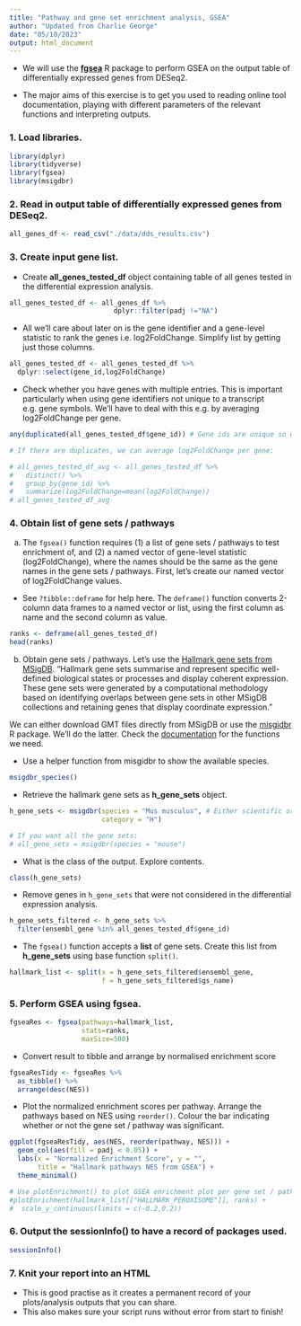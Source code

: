 ```yaml
---
title: "Pathway and gene set enrichment analysis, GSEA"
author: "Updated from Charlie George"
date: "05/10/2023"
output: html_document
---
```


- We will use the [**fgsea**](https://bioconductor.org/packages/release/bioc/html/fgsea.html) R package to perform GSEA on the output table of differentially expressed genes from DESeq2.

- The major aims of this exercise is to get you used to reading online tool documentation, playing with different parameters of the relevant functions and interpreting outputs.

### 1. Load libraries.

```r
library(dplyr)
library(tidyverse)
library(fgsea)
library(msigdbr)
```

### 2. Read in output table of differentially expressed genes from DESeq2.

```r
all_genes_df <- read_csv("./data/dds_results.csv")
```

### 3. Create input gene list.

- Create **all_genes_tested_df** object containing table of all genes tested in the differential expression analysis.

```r
all_genes_tested_df <- all_genes_df %>% 
                          dplyr::filter(padj !="NA")
```

- All we’ll care about later on is the gene identifier and a gene-level statistic to rank the genes i.e. log2FoldChange. Simplify list by getting just those columns.  

```r
all_genes_tested_df <- all_genes_tested_df %>%
  dplyr::select(gene_id,log2FoldChange)
```

- Check whether you have genes with multiple entries. This is important particularly when using gene identifiers not unique to a transcript e.g. gene symbols. We'll have to deal with this e.g. by averaging log2FoldChange per gene. 

```r
any(duplicated(all_genes_tested_df$gene_id)) # Gene ids are unique so we'll just proceed

# If there are duplicates, we can average log2FoldChange per gene:

# all_genes_tested_df_avg <- all_genes_tested_df %>% 
#   distinct() %>% 
#   group_by(gene_id) %>% 
#   summarize(log2FoldChange=mean(log2FoldChange))
# all_genes_tested_df_avg
```

### 4. Obtain list of gene sets / pathways

a. The `fgsea()` function requires (1) a list of gene sets / pathways to test enrichment of, and (2) a named vector of gene-level statistic (log2FoldChange), where the names should be the same as the gene names in the gene sets / pathways. First, let’s create our named vector of log2FoldChange values. 

- See `?tibble::deframe` for help here. The `deframe()` function converts 2-column data frames to a named vector or list, using the first column as name and the second column as value.

```r
ranks <- deframe(all_genes_tested_df)
head(ranks)
```
b. Obtain gene sets / pathways. Let’s use the [Hallmark gene sets from MSigDB](https://www.gsea-msigdb.org/gsea/msigdb/human/collections.jsp). "Hallmark gene sets summarise and represent specific well-defined biological states or processes and display coherent expression. These gene sets were generated by a computational methodology based on identifying overlaps between gene sets in other MSigDB collections and retaining genes that display coordinate expression." 

We can either download GMT files directly from MSigDB or use the [misgidbr](https://cran.r-project.org/web/packages/msigdbr/index.html) R package. We'll do the latter. Check the [documentation](https://cran.r-project.org/web/packages/msigdbr/vignettes/msigdbr-intro.html) for the functions we need. 

- Use a helper function from misgidbr to show the available species.

```r
msigdbr_species()
```

- Retrieve the hallmark gene sets as **h_gene_sets** object. 

```r
h_gene_sets <- msigdbr(species = "Mus musculus", # Either scientific or common name is acceptable
                       category = "H")

# If you want all the gene sets:
# all_gene_sets = msigdbr(species = "mouse")
```

- What is the class of the output. Explore contents. 

```r
class(h_gene_sets)
```

- Remove genes in `h_gene_sets` that were not considered in the differential expression analysis.

```r
h_gene_sets_filtered <- h_gene_sets %>% 
  filter(ensembl_gene %in% all_genes_tested_df$gene_id)
```

- The `fgsea()` function accepts a **list** of gene sets. Create this list from **h_gene_sets** using base function `split()`.

```r
hallmark_list <- split(x = h_gene_sets_filtered$ensembl_gene,
                       f = h_gene_sets_filtered$gs_name)
```

### 5. Perform GSEA using **fgsea**.

```r
fgseaRes <- fgsea(pathways=hallmark_list, 
                  stats=ranks, 
                  maxSize=500)
```

- Convert result to tibble and arrange by normalised enrichment score

```r
fgseaResTidy <- fgseaRes %>%
  as_tibble() %>%
  arrange(desc(NES))
```

- Plot the normalized enrichment scores per pathway. Arrange the pathways based on NES using `reorder()`. Colour the bar indicating whether or not the gene set / pathway was significant. 

```r
ggplot(fgseaResTidy, aes(NES, reorder(pathway, NES))) +
  geom_col(aes(fill = padj < 0.05)) +
  labs(x = "Normalized Enrichment Score", y = "",
       title = "Hallmark pathways NES from GSEA") + 
  theme_minimal()

# Use plotEnrichment() to plot GSEA enrichment plot per gene set / pathway
#plotEnrichment(hallmark_list[["HALLMARK_PEROXISOME"]], ranks) +
#  scale_y_continuous(limits = c(-0.2,0.2))
```

### 6. Output the sessionInfo() to have a record of packages used.

```r
sessionInfo()
```

### 7. Knit your report into an HTML 

- This is good practise as it creates a permanent record of your plots/analysis outputs that you can share.
- This also makes sure your script runs without error from start to finish! 


